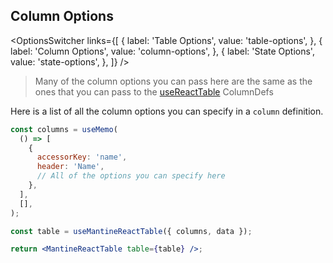 
<Head>
  <title>{'Column Options - Mantine React Table Open Docs'}</title>
  <meta
    name="description"
    content="All the column options that can be used in Mantine React Table"
  />
  <meta
    property="og:title"
    content="Mantine React Table Column Options API Reference"
  />
  <meta
    property="og:description"
    content="A reference of all the column options that can be used in Mantine React Table"
  />
</Head>

## Column Options

<OptionsSwitcher
  links={[
    {
      label: 'Table Options',
      value: 'table-options',
    },
    {
      label: 'Column Options',
      value: 'column-options',
    },
    {
      label: 'State Options',
      value: 'state-options',
    },
  ]}
/>

> Many of the column options you can pass here are the same as the ones that you can pass to the [useReactTable](https://tanstack.com/table/v8/docs/api/core/column-def) ColumnDefs

Here is a list of all the column options you can specify in a `column` definition.

```jsx
const columns = useMemo(
  () => [
    {
      accessorKey: 'name',
      header: 'Name',
      // All of the options you can specify here
    },
  ],
  [],
);

const table = useMantineReactTable({ columns, data });

return <MantineReactTable table={table} />;
```

<ColumnOptionsTable />

<SourceCode />
